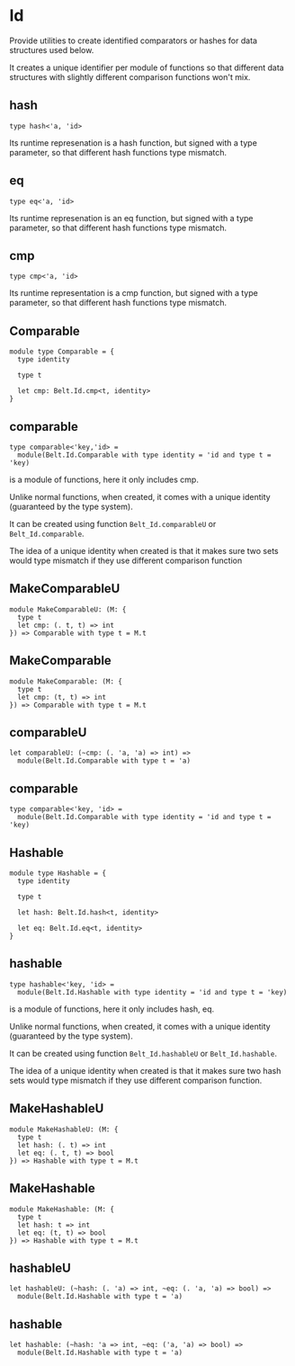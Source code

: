 # Id

<Intro>

Provide utilities to create identified comparators or hashes for data
structures used below.

It creates a unique identifier per module of functions so that different data
structures with slightly different comparison functions won't mix.

</Intro>

## hash

```res sig
type hash<'a, 'id>
```

Its runtime represenation is a hash function, but signed with a type parameter, so that different hash functions type mismatch.

## eq

```res sig
type eq<'a, 'id>
```

Its runtime represenation is an eq function, but signed with a type parameter, so that different hash functions type mismatch.

## cmp

```res sig
type cmp<'a, 'id>
```

Its runtime representation is a cmp function, but signed with a type parameter, so that different hash functions type mismatch.

## Comparable

```res prelude
module type Comparable = {
  type identity

  type t

  let cmp: Belt.Id.cmp<t, identity>
}
```

## comparable

```res sig
type comparable<'key,'id> =
  module(Belt.Id.Comparable with type identity = 'id and type t = 'key)
```

is a module of functions, here it only includes cmp.

Unlike normal functions, when created, it comes with a unique identity (guaranteed by the type system).

It can be created using function `Belt_Id.comparableU` or `Belt_Id.comparable`.

The idea of a unique identity when created is that it makes sure two sets would type mismatch if they use different comparison function

## MakeComparableU

```res sig
module MakeComparableU: (M: {
  type t
  let cmp: (. t, t) => int
}) => Comparable with type t = M.t
```

## MakeComparable

```res sig
module MakeComparable: (M: {
  type t
  let cmp: (t, t) => int
}) => Comparable with type t = M.t
```

## comparableU

```res sig
let comparableU: (~cmp: (. 'a, 'a) => int) =>
  module(Belt.Id.Comparable with type t = 'a)
```

## comparable

```res sig
type comparable<'key, 'id> =
  module(Belt.Id.Comparable with type identity = 'id and type t = 'key)
```

## Hashable

```res prelude
module type Hashable = {
  type identity

  type t

  let hash: Belt.Id.hash<t, identity>

  let eq: Belt.Id.eq<t, identity>
}
```

## hashable

```res sig
type hashable<'key, 'id> =
  module(Belt.Id.Hashable with type identity = 'id and type t = 'key)
```

is a module of functions, here it only includes hash, eq.

Unlike normal functions, when created, it comes with a unique identity (guaranteed by the type system).

It can be created using function `Belt_Id.hashableU` or `Belt_Id.hashable`.

The idea of a unique identity when created is that it makes sure two hash sets would type mismatch if they use different comparison function.

## MakeHashableU

```res sig
module MakeHashableU: (M: {
  type t
  let hash: (. t) => int
  let eq: (. t, t) => bool
}) => Hashable with type t = M.t
```

## MakeHashable

```res sig
module MakeHashable: (M: {
  type t
  let hash: t => int
  let eq: (t, t) => bool
}) => Hashable with type t = M.t
```

## hashableU

```res sig
let hashableU: (~hash: (. 'a) => int, ~eq: (. 'a, 'a) => bool) =>
  module(Belt.Id.Hashable with type t = 'a)
```

## hashable

```res sig
let hashable: (~hash: 'a => int, ~eq: ('a, 'a) => bool) =>
  module(Belt.Id.Hashable with type t = 'a)
```
